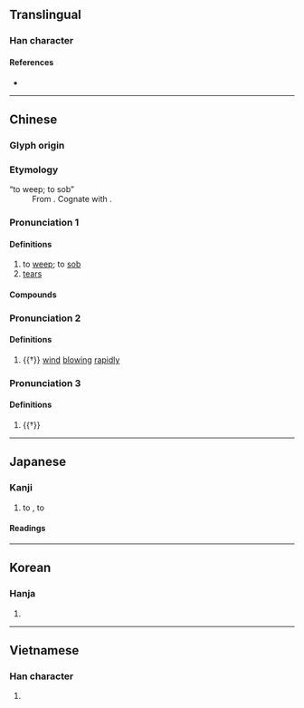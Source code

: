 {{character info/new}}
==Translingual==

===Han character===
{{Han char|rn=85|rad=水|as=05|sn=8|four=30118|canj=EYT|ids=⿰氵立}}

====References====
* {{Han ref|kx=0617.090|dkj=17309|dj=1012.070|hdz=31593.020|uh=6CE3|ud=27875|bh=AA5F|bd=43615}}

----

==Chinese==
{{zh-forms}}

===Glyph origin===
{{Han etym}}

===Etymology===
; “to weep; to sob”
: From {{inh|zh|sit-pro|*krap||to [[weep]]}}. Cognate with {{cog|bo|ཁྲབ་ཁྲབ||[[weeper]]}}.

===Pronunciation 1===
{{zh-pron
|m=qì
|c=jap1
|h=pfs=
|md=
|mn=khip
|w=
|mc=y
|oc=y
|cat=v,n
}}

====Definitions====
{{zh-hanzi}}

# to [[weep]]; to [[sob]]
# [[tears]]

====Compounds====
{{zh-der|哭泣|泣不成聲|啜泣|悲泣|抽泣|喜極而泣|泣下如雨|可歌可泣|涕泣|哀泣|掩面而泣|垂泣|牛衣對泣|泣諫|如泣如訴|對泣|伯俞泣杖|向隅而泣|如訴如泣|孟宗泣筍|剖肝泣血|吞聲飲泣|向隅獨泣|下車泣罪|泣血漣如|泣笑敘闊|楚囚對泣|痛心泣血|掩泣|斂笑而泣|泣禱|泣血椎心|擲刀對泣|稽顙泣血|泣血捶膺|相擁而泣|暗泣|泣珠|新亭對泣|泣血稽顙|枕戈泣血|泣愬|泫然欲泣|疼心泣血|泣涕|狐死兔泣|泣鬼神|皋魚之泣|泣血|抿泣|泣訴|泣血枕戈|泣罪|泣淚成珠|泣杖|泣下沾襟|泣別虞姬|椎心泣血|泣如雨下|茹泣吞悲|飲泣吞聲|飲泣|銜泣|虛引猿泣|號泣}}

===Pronunciation 2===
{{zh-pron
|m=lì
|dial=n
|cat=a
}}

====Definitions====
{{zh-hanzi}}

# {{†}} {{lb|zh|ideophonic}} [[wind]] [[blow]]ing [[rapidly]]

===Pronunciation 3===
{{zh-pron
|m=sè
|dial=n
|cat=a
}}

====Definitions====
{{zh-hanzi}}

# {{†}} {{zh-alt-form|澀}}

----

==Japanese==

===Kanji===
{{ja-kanji|grade=4|rs=水05}}

# to {{l|en|cry}}, to {{l|en|weep}}

====Readings====
{{ja-readings
|goon=こう<こふ
|kanon=きゅう<きふ
|kun=な-く, な-き
}}

----

==Korean==

===Hanja===
{{ko-hanja|hangeul=읍}}

# {{defn|lang=ko|sort=水05}}

----

==Vietnamese==

===Han character===
{{vi-hantu|[[khắp]], [[khấp]], [[lớp]], [[rắp]], [[rập]], [[khóc]]|rs=水05}}

# {{defn|lang=vi}}